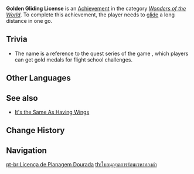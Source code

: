 {{Achievement Infobox
|title        = 
|id           = 81020
|order id     = 1020
|category     = Wonders of the World
|description  = [[Gliding|Glide]] a long, long distance in one go.
|requirements = 
|primogems    = 10
|tracking     = 
|hidden       = 1
|topic        = Gliding
|type         = Exploration
}}
'''Golden Gliding License''' is an [[Achievement]] in the category ''[[Wonders of the World]]''. To complete this achievement, the player needs to [[gliding|glide]] a long distance in one go.

==Trivia==
* The name {{lang|"Golden Gliding License"|zh=金牌飞行执照}} is a reference to the quest series of the game ''{{w|Grand Theft Auto: San Andreas}}'', which players can get gold medals for flight school challenges.
<!--
==Video Guides==
{{EVT
|video1   = 
|caption1 = 
}}
-->
==Other Languages==
{{Other Languages
|en      = Golden Gliding License
|zhs     = 金牌飞行执照
|zhs_rm  = Jīnpái Fēixíng Zhízhào
|zht     = 金牌飛行執照
|zht_rm  = Jīnpái Fēixíng Zhízhào
|zh_tl   = 
|ja      = ゴールド飛行免許
|ja_rm   = Goorudo Hikou Menkyo
|ja_tl   = 
|ko      = 골든 비행 허가증
|ko_rm   = Goldeun Bihaeng Heogajeung
|ko_tl   = Golden Flying License
|es      = Licencia de vuelo dorada
|es_tl   = Golden Flight License
|fr      = Super permis de planer
|fr_tl   = Super Gliding Permit
|ru      = Золотая лётная лицензия
|ru_tl   = Golden Flying License
|th      = ใบอนุญาตการร่อนเวหาทองคำ
|th_rm   = 
|th_tl   = 
|vi      = Bằng bay lượn siêu cấp
|vi_tl   = 
|de      = Goldener Flugschein
|de_tl   = Golden Pilot's License
|id      = Surat Izin Meluncur Emas
|id_tl   = Golden Gliding Permit
|pt      = Licença de Planagem Dourada
|pt_tl   = 
|tr      = Altın Uçuş Ehliyeti
|tr_tl   = 
|it      = Brevetto di volo a vela dorato
|it_tl   = 
}}

==See also==
* [[It's the Same As Having Wings]]

==Change History==
{{Change History|1.0}}
<!--
==References==
{{Reflist}}
-->
==Navigation==
{{Achievement Navbox|Wonders of the World|Exploration}}

[[pt-br:Licença de Planagem Dourada]]
[[th:ใบอนุญาตการร่อนเวหาทองคำ]]